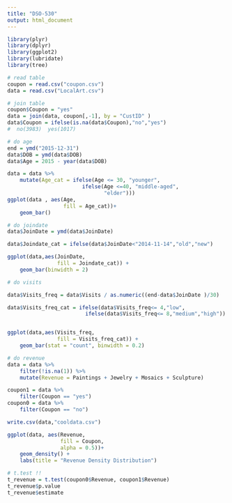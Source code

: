 ```yaml
---
title: "DSO-530"
output: html_document
---
```


```r
library(plyr)
library(dplyr)
library(ggplot2)
library(lubridate)
library(tree)
```

```r
# read table
coupon = read.csv("coupon.csv")
data = read.csv("LocalArt.csv")

# join table
coupon$Coupon = "yes"
data = join(data, coupon[,-1], by = "CustID" )
data$Coupon = ifelse(is.na(data$Coupon),"no","yes")
#  no(3983)  yes(1017) 
```

```r
# do age
end = ymd("2015-12-31")
data$DOB = ymd(data$DOB)
data$Age = 2015 - year(data$DOB)

data = data %>%
    mutate(Age_cat = ifelse(Age <= 30, "younger",
                        ifelse(Age <=40, "middle-aged", 
                               "elder")))
ggplot(data , aes(Age, 
                  fill = Age_cat))+
    geom_bar()
```

```r
# do joindate
data$JoinDate = ymd(data$JoinDate)

data$Joindate_cat = ifelse(data$JoinDate<"2014-11-14","old","new")

ggplot(data,aes(JoinDate,
                fill = Joindate_cat)) +
    geom_bar(binwidth = 2)
```
```r
# do visits

data$Visits_freq = data$Visits / as.numeric((end-data$JoinDate )/30)

data$Visits_freq_cat = ifelse(data$Visits_freq<= 4,"low",
                         ifelse(data$Visits_freq<= 8,"medium","high"))


ggplot(data,aes(Visits_freq, 
                fill = Visits_freq_cat)) +
    geom_bar(stat = "count", binwidth = 0.2)
```

```r
# do revenue
data = data %>%
    filter(!is.na(1)) %>%
    mutate(Revenue = Paintings + Jewelry + Mosaics + Sculpture)

coupon1 = data %>%
    filter(Coupon == "yes")
coupon0 = data %>%
    filter(Coupon == "no")

write.csv(data,"cooldata.csv")
```

```r
ggplot(data, aes(Revenue,
                 fill = Coupon,
                 alpha = 0.5))+
    geom_density() +
    labs(title = "Revenue Density Distribution")

# t.test !!
t_revenue = t.test(coupon0$Revenue, coupon1$Revenue)
t_revenue$p.value
t_revenue$estimate
```